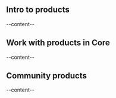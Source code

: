 

<ScrollableAnchor id="intro-to-products"><div>

## Intro to products
--content--

</div></ScrollableAnchor>

<ScrollableAnchor id="work-with-products-in-core"><div>

## Work with products in Core
--content--

</div></ScrollableAnchor>

<ScrollableAnchor id="community-products"><div>

## Community products
--content--

</div></ScrollableAnchor>

